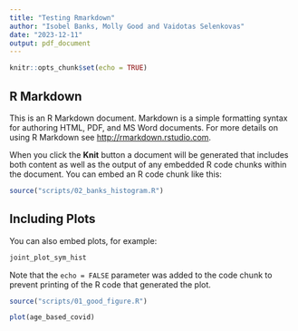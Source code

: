 ```yaml
---
title: "Testing Rmarkdown"
author: "Isobel Banks, Molly Good and Vaidotas Selenkovas"
date: "2023-12-11"
output: pdf_document
---
```


```r
knitr::opts_chunk$set(echo = TRUE)
```
## R Markdown 

This is an R Markdown document. Markdown is a simple formatting syntax for authoring HTML, PDF, and MS Word documents. For more details on using R Markdown see <http://rmarkdown.rstudio.com>.

When you click the **Knit** button a document will be generated that includes both content as well as the output of any embedded R code chunks within the document. You can embed an R code chunk like this:
```r
source("scripts/02_banks_histogram.R")
```

## Including Plots

You can also embed plots, for example:

```r

joint_plot_sym_hist

```

Note that the `echo = FALSE` parameter was added to the code chunk to prevent printing of the R code that generated the plot.



```r
source("scripts/01_good_figure.R")

```


```r

plot(age_based_covid)

```